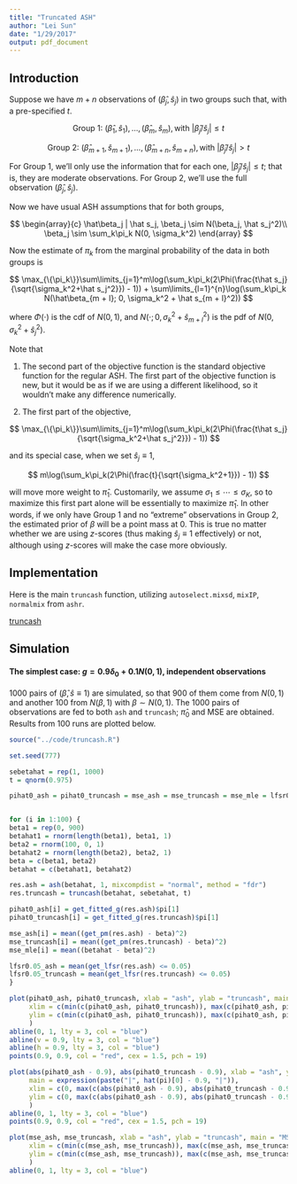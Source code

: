 ```yaml
---
title: "Truncated ASH"
author: "Lei Sun"
date: "1/29/2017"
output: pdf_document
---
```


## Introduction

Suppose we have $m + n$ observations of $(\hat\beta_j, \hat s_j)$ in two groups such that, with a pre-specified $t$.

$$
\text{Group 1: }(\hat\beta_1, \hat s_1), \ldots, (\hat\beta_m, \hat s_m), \text{with } |\hat\beta_j/\hat s_j| \leq t
$$

$$
\text{Group 2: }(\hat\beta_{m+1}, \hat s_{m+1}), \ldots, (\hat\beta_{m+n}, \hat s_{m+n}), \text{with } |\hat\beta_j/\hat s_j| > t
$$

For Group 1, we'll only use the information that for each one, $|\hat\beta_j/\hat s_j| \leq t$; that is, they are moderate observations.  For Group 2, we'll use the full observation $(\hat\beta_j, \hat s_j)$.

Now we have usual ASH assumptions that for both groups,

$$
\begin{array}{c}
\hat\beta_j | \hat s_j, \beta_j \sim N(\beta_j, \hat s_j^2)\\
\beta_j \sim \sum_k\pi_k N(0, \sigma_k^2)
\end{array}
$$

Now the estimate of $\pi_k$ from the marginal probability of the data in both groups is

$$
\max_{\{\pi_k\}}\sum\limits_{j=1}^m\log(\sum_k\pi_k(2\Phi(\frac{t\hat s_j}{\sqrt{\sigma_k^2+\hat s_j^2}}) - 1))
+
\sum\limits_{l=1}^{n}\log(\sum_k\pi_k N(\hat\beta_{m + l}; 0, \sigma_k^2 + \hat s_{m + l}^2))
$$

where $\Phi(\cdot)$ is the cdf of $N(0, 1)$, and $N(\cdot; 0, \sigma_k^2 + \hat s_{m + l}^2)$ is the pdf of $N(0, \sigma_k^2+\hat s_j^2)$.

Note that

1. The second part of the objective function is the standard objective function for the regular ASH.  The first part of the objective function is new, but it would be as if we are using a different likelihood, so it wouldn't make any difference numerically.

2. The first part of the objective,

$$
\max_{\{\pi_k\}}\sum\limits_{j=1}^m\log(\sum_k\pi_k(2\Phi(\frac{t\hat s_j}{\sqrt{\sigma_k^2+\hat s_j^2}}) - 1))
$$

and its special case, when we set $\hat s_j \equiv 1$,

$$
m\log(\sum_k\pi_k(2\Phi(\frac{t}{\sqrt{\sigma_k^2+1}}) - 1))
$$

will move more weight to $\hat\pi_1$.  Customarily, we assume $\sigma_1 \leq \cdots \leq \sigma_K$, so to maximize this first part alone will be essentially to maximize $\hat\pi_1$.  In other words, if we only have Group 1 and no "extreme" observations in Group 2, the estimated prior of $\beta$ will be a point mass at $0$.  This is true no matter whether we are using $z$-scores (thus making $\hat s_j \equiv 1$ effectively) or not, although using $z$-scores will make the case more obviously.

## Implementation

Here is the main `truncash` function, utilizing `autoselect.mixsd`, `mixIP`, `normalmix` from `ashr`.

[truncash](../code/truncash.R)

## Simulation

#### The simplest case: $g = 0.9\delta_0 + 0.1N(0, 1)$, independent observations

$1000$ pairs of $(\hat\beta, \hat s \equiv 1)$ are simulated, so that $900$ of them come from $N(0, 1)$ and another 100 from $N(\beta, 1)$ with $\beta \sim N(0, 1)$.  The $1000$ pairs of observations are fed to both `ash` and `truncash`; $\hat\pi_0$ and MSE are obtained.  Results from 100 runs are plotted below.

```r
source("../code/truncash.R")

set.seed(777)

sebetahat = rep(1, 1000)
t = qnorm(0.975)

pihat0_ash = pihat0_truncash = mse_ash = mse_truncash = mse_mle = lfsr0.05_ash = lfsr0.05_truncash = c()


for (i in 1:100) {
beta1 = rep(0, 900)
betahat1 = rnorm(length(beta1), beta1, 1)
beta2 = rnorm(100, 0, 1)
betahat2 = rnorm(length(beta2), beta2, 1)
beta = c(beta1, beta2)
betahat = c(betahat1, betahat2)

res.ash = ash(betahat, 1, mixcompdist = "normal", method = "fdr")
res.truncash = truncash(betahat, sebetahat, t)

pihat0_ash[i] = get_fitted_g(res.ash)$pi[1]
pihat0_truncash[i] = get_fitted_g(res.truncash)$pi[1]

mse_ash[i] = mean((get_pm(res.ash) - beta)^2)
mse_truncash[i] = mean((get_pm(res.truncash) - beta)^2)
mse_mle[i] = mean((betahat - beta)^2)

lfsr0.05_ash = mean(get_lfsr(res.ash) <= 0.05)
lfsr0.05_truncash = mean(get_lfsr(res.truncash) <= 0.05)
}

plot(pihat0_ash, pihat0_truncash, xlab = "ash", ylab = "truncash", main = expression(hat(pi)[0]),
     xlim = c(min(c(pihat0_ash, pihat0_truncash)), max(c(pihat0_ash, pihat0_truncash))),
     ylim = c(min(c(pihat0_ash, pihat0_truncash)), max(c(pihat0_ash, pihat0_truncash)))
     )
abline(0, 1, lty = 3, col = "blue")
abline(v = 0.9, lty = 3, col = "blue")
abline(h = 0.9, lty = 3, col = "blue")
points(0.9, 0.9, col = "red", cex = 1.5, pch = 19)

plot(abs(pihat0_ash - 0.9), abs(pihat0_truncash - 0.9), xlab = "ash", ylab = "truncash",
     main = expression(paste("|", hat(pi)[0] - 0.9, "|")), 
     xlim = c(0, max(c(abs(pihat0_ash - 0.9), abs(pihat0_truncash - 0.9)))),
     ylim = c(0, max(c(abs(pihat0_ash - 0.9), abs(pihat0_truncash - 0.9))))
     )
abline(0, 1, lty = 3, col = "blue")
points(0.9, 0.9, col = "red", cex = 1.5, pch = 19)

plot(mse_ash, mse_truncash, xlab = "ash", ylab = "truncash", main = "MSE",
     xlim = c(min(c(mse_ash, mse_truncash)), max(c(mse_ash, mse_truncash))),
     ylim = c(min(c(mse_ash, mse_truncash)), max(c(mse_ash, mse_truncash)))
     )
abline(0, 1, lty = 3, col = "blue")
```